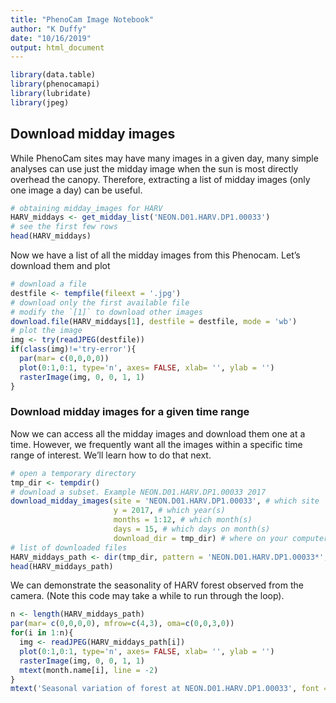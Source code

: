 ```yaml
---
title: "PhenoCam Image Notebook"
author: "K Duffy"
date: "10/16/2019"
output: html_document
---
```

```r
library(data.table)
library(phenocamapi)
library(lubridate)
library(jpeg)
```
## Download midday images
While PhenoCam sites may have many images in a given day, many simple analyses
can use just the midday image when the sun is most directly overhead the canopy. 
Therefore, extracting a list of midday images (only one image a day) can be useful. 
```r
# obtaining midday_images for HARV
HARV_middays <- get_midday_list('NEON.D01.HARV.DP1.00033')
# see the first few rows
head(HARV_middays)
```
Now we have a list of all the midday images from this Phenocam. Let's download
them and plot 
```r
# download a file
destfile <- tempfile(fileext = '.jpg')
# download only the first available file
# modify the `[1]` to download other images
download.file(HARV_middays[1], destfile = destfile, mode = 'wb')
# plot the image
img <- try(readJPEG(destfile))
if(class(img)!='try-error'){
  par(mar= c(0,0,0,0))
  plot(0:1,0:1, type='n', axes= FALSE, xlab= '', ylab = '')
  rasterImage(img, 0, 0, 1, 1)
}
```
### Download midday images for a given time range
Now we can access all the midday images and download them one at a time. However,
we frequently want all the images within a specific time range of interest. We'll
learn how to do that next. 
```r
# open a temporary directory
tmp_dir <- tempdir()
# download a subset. Example NEON.D01.HARV.DP1.00033 2017
download_midday_images(site = 'NEON.D01.HARV.DP1.00033', # which site
                       y = 2017, # which year(s)
                       months = 1:12, # which month(s)
                       days = 15, # which days on month(s)
                       download_dir = tmp_dir) # where on your computer
# list of downloaded files
HARV_middays_path <- dir(tmp_dir, pattern = 'NEON.D01.HARV.DP1.00033*', full.names = TRUE)
head(HARV_middays_path)
```
We can demonstrate the seasonality of HARV forest observed from the camera. (Note
this code may take a while to run through the loop).
```r
n <- length(HARV_middays_path)
par(mar= c(0,0,0,0), mfrow=c(4,3), oma=c(0,0,3,0))
for(i in 1:n){
  img <- readJPEG(HARV_middays_path[i])
  plot(0:1,0:1, type='n', axes= FALSE, xlab= '', ylab = '')
  rasterImage(img, 0, 0, 1, 1)
  mtext(month.name[i], line = -2)
}
mtext('Seasonal variation of forest at NEON.D01.HARV.DP1.00033', font = 2, outer = TRUE)
```